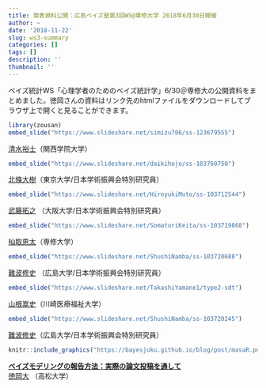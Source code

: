 ```yaml
---
title: 発表資料公開：広島ベイズ塾第3回WS@専修大学 2018年6月30日開催
author: ~
date: '2018-11-22'
slug: ws3-summary
categories: []
tags: []
description: ''
thumbnail: ''
---
```


ベイズ統計WS「心理学者のためのベイズ統計学」6/30＠専修大の公開資料をまとめました。徳岡さんの資料はリンク先のhtmlファイルをダウンロードしてブラウザ上で開くと見ることができます。


```r
library(zousan)
embed_slide("https://www.slideshare.net/simizu706/ss-123679555")
```

 [清水裕士](http://norimune.net/)（関西学院大学）  


```r
embed_slide("https://www.slideshare.net/daikihojo/ss-103760750")
```
  
 [北條大樹](https://dastatis.github.io/index.html)（東京大学/日本学術振興会特別研究員）  
 
 
```r
embed_slide("https://www.slideshare.net/HiroyukiMuto/ss-103712544")
```
  
[武藤拓之](http://mutopsy.net/) （大阪大学/日本学術振興会特別研究員）  
  
  
```r
embed_slide("https://www.slideshare.net/SomatoriKeita/ss-103719868")
```
  
[杣取恵太](https://ksomatori.github.io/homepage/index.html)（専修大学） 

```r
embed_slide("https://www.slideshare.net/ShushiNamba/ss-103720688")
```

[難波修史](https://sites.google.com/site/hiroshimashushi/home)  （広島大学/日本学術振興会特別研究員）  

```r
embed_slide("https://www.slideshare.net/TakashiYamane1/type2-sdt")
```

[山根嵩史](https://w.kawasaki-m.ac.jp/data/4835/teacherDtl/)（川崎医療福祉大学）  


```r
embed_slide("https://www.slideshare.net/ShushiNamba/ss-103720245")
```


[難波修史](https://sites.google.com/site/hiroshimashushi/home)（広島大学/日本学術振興会特別研究員）

```r
knitr::include_graphics("https://bayesjuku.github.io/blog/post/masaR.png")
```

<b>[ベイズモデリングの報告方法：実際の論文投稿を通して](https://osf.io/7cq2d)</b>  
[徳岡大](http://mtokuoka.net/%E3%81%A8%E3%81%A3%E3%81%B7%E3%81%BA%E3%83%BC%E3%81%98/achievement/) （高松大学）